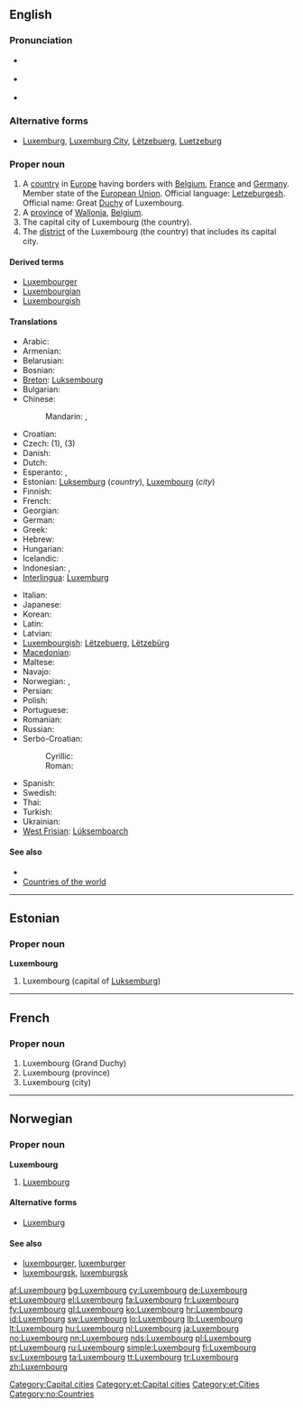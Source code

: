 {{wikipedia}}
==English==

===Pronunciation===
* {{a|UK}} {{IPA|/ˈlʌk.səm.bɜːɡ/}}
* {{a|US}} {{IPA|/ˈlʌk.səm.bɝɡ/}}
* {{audio|en-us-Luxembourg.ogg|Audio (US)}}

===Alternative forms===
* [[Luxemburg]], [[Luxemburg City]], [[Lëtzebuerg]], {{rare}} [[Luetzeburg]]

===Proper noun===
{{en-proper noun}}

# A [[country]] in [[Europe]] having borders with [[Belgium]], [[France]] and [[Germany]]. Member state of the [[European Union]]. Official language: [[Letzeburgesh]]. Official name: Great [[Duchy]] of Luxembourg.
# A [[province]] of [[Wallonia]], [[Belgium]].
# The capital city of Luxembourg (the country).
# The [[district]] of the Luxembourg (the country) that includes its capital city.

====Derived terms====
* [[Luxembourger]]
* [[Luxembourgian]]
* [[Luxembourgish]]

====Translations====
{{trans-top|country, city, province, district}}
* Arabic: {{t|ar|لوكسمبورغ|m|tr=luksambuurgh}}
* Armenian: {{t-|hy|Լյուքսեմբուրգ|tr=Lyuk'semburg}}
* Belarusian: {{t-|be|Люксембург|m|tr=Ljuksembúrh|xs=Belarusian}}
* Bosnian: {{t-|bs|Luksemburg|m}}
* [[Breton]]: [[Luksembourg]]
* Bulgarian: {{t+|bg|Люксембург}}
* Chinese:
*: Mandarin: {{t-|cmn|盧森堡|sc=Hani}}, {{t-|cmn|卢森堡|tr=Lúsēnbǎo|sc=Hani}}
* Croatian: {{t+|hr|Luksemburg|m}}
* Czech: {{t+|cs|Lucembursko|n}} (1), {{t|cs|Lucemburk|m}} (3)
* Danish: {{t-|da|Luxembourg}}
* Dutch: {{t+|nl|Luxemburg|n}}
* Esperanto: {{t-|eo|Luksemburgio|xs=Esperanto}}, {{t-|eo|Luksemburgo|xs=Esperanto}}
* Estonian: [[Luksemburg]] (''country''), [[#Estonian|Luxembourg]] (''city'')
* Finnish: {{t+|fi|Luxemburg}}
* French: {{t+|fr|Luxembourg|m}}
* Georgian: {{t|ka|ლუქსემბურგის|tr=luksemburgi|sc=Geor|xs=Georgian}}
* German: {{t+|de|Luxemburg|n}}
* Greek: {{t+|el|Λουξεμβούργο|n|tr=Louksemvoúrgo}}
* Hebrew: {{t|he|לוקסמבורג|m|tr=luksemburg}}
* Hungarian: {{t+|hu|Luxemburg}}
* Icelandic: {{t+|is|Lúxemborg}}
* Indonesian: {{t-|id|Luxemburg|xs=Indonesian}}, {{t-|id|Luksemburg|xs=Indonesian}}
* [[Interlingua]]: [[Luxemburg]]
{{trans-mid}}
* Italian: {{t+|it|Lussemburgo}}
* Japanese: {{t+|ja|ルクセンブルク|tr=Rukusenburuku}}
* Korean: {{t|ko|룩셈부르크|tr=Luksembureukeu}}
* Latin: {{t|la|Luxemburgum}}
* Latvian: {{t+|lv|Luksemburga|f|xs=Latvian}}
* [[Luxembourgish]]: [[Lëtzebuerg]], [[Lëtzebürg]]
* [[Macedonian]]: {{t+|mk|Луксембург|m|tr=Lúksemburg}}
* Maltese: {{t-|mt|Lussemburgu|xs=Maltese}}
* Navajo: {{tø|nv|Látsębooʼ}}
* Norwegian: {{t+|no|Luxembourg}}, {{t-|no|Luxemburg}}
* Persian: {{t|fa|لوکزامبورگ}}
* Polish: {{t+|pl|Luksemburg|m}}
* Portuguese: {{t+|pt|Luxemburgo|m}}
* Romanian: {{t+|ro|Luxemburg|n}}
* Russian: {{t+|ru|Люксембург|tr=Ljuksembúrg}}
* Serbo-Croatian:
*: Cyrillic: {{t|sh|Луксембург|m|sc=Cyrl|xs=Serbo-Croatian}}
*: Roman: {{t|sh|Luksemburg|m|xs=Serbo-Croatian}}
* Spanish: {{t+|es|Luxemburgo|m}}
* Swedish: {{t+|sv|Luxemburg}}
* Thai: {{t|th|ลักเซมเบิร์ก|tr=láksaymbèrk}}
* Turkish: {{t+|tr|Lüksemburg}}
* Ukrainian: {{t+|uk|Люксембург|m|tr=Ljuksembúrh|xs=Ukrainian}}
* [[West Frisian]]: [[Lúksemboarch]]
{{trans-bottom}}

====See also====
* {{list|en|countries of Europe}}
* [[Appendix:Countries of the world|Countries of the world]]

[[Category:Capital cities]]

----

==Estonian==

===Proper noun===
'''Luxembourg'''

# Luxembourg (capital of [[Luksemburg]])

[[Category:et:Capital cities]]
[[Category:et:Cities]]

----

==French==

===Proper noun===
{{infl|fr|proper noun}} {{m}}

# Luxembourg (Grand Duchy)
# Luxembourg (province)
# Luxembourg (city)

----

==Norwegian==

===Proper noun===
'''Luxembourg'''

# [[#English|Luxembourg]]

====Alternative forms====
* [[Luxemburg]]

====See also====
* [[luxembourger]], [[luxemburger]]
* [[luxembourgsk]], [[luxemburgsk]]

[[Category:no:Countries]]

[[af:Luxembourg]]
[[bg:Luxembourg]]
[[cy:Luxembourg]]
[[de:Luxembourg]]
[[et:Luxembourg]]
[[el:Luxembourg]]
[[fa:Luxembourg]]
[[fr:Luxembourg]]
[[fy:Luxembourg]]
[[gl:Luxembourg]]
[[ko:Luxembourg]]
[[hr:Luxembourg]]
[[id:Luxembourg]]
[[sw:Luxembourg]]
[[lo:Luxembourg]]
[[lb:Luxembourg]]
[[lt:Luxembourg]]
[[hu:Luxembourg]]
[[nl:Luxembourg]]
[[ja:Luxembourg]]
[[no:Luxembourg]]
[[nn:Luxembourg]]
[[nds:Luxembourg]]
[[pl:Luxembourg]]
[[pt:Luxembourg]]
[[ru:Luxembourg]]
[[simple:Luxembourg]]
[[fi:Luxembourg]]
[[sv:Luxembourg]]
[[ta:Luxembourg]]
[[tt:Luxembourg]]
[[tr:Luxembourg]]
[[zh:Luxembourg]]